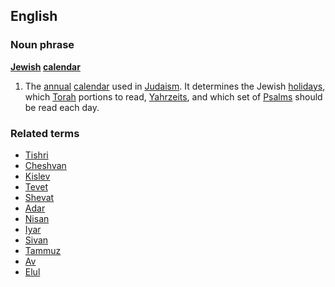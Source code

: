 ==English==
===Noun phrase===
'''[[Jewish]] [[calendar]]'''
{{wikipediapar|Hebrew calendar}}
# The [[annual]] [[calendar]] used in [[Judaism]]. It determines the Jewish [[holiday]]s, which [[Torah]] portions to read, [[Yahrzeit]]s, and which set of [[Psalms]] should be read each day.
===Related terms===
*[[Tishri]]
*[[Cheshvan]]
*[[Kislev]]
*[[Tevet]]
*[[Shevat]]
*[[Adar]]
*[[Nisan]]
*[[Iyar]]
*[[Sivan]]
*[[Tammuz]]
*[[Av]]
*[[Elul]]

{{Cattag2|Religion|Jewish}}